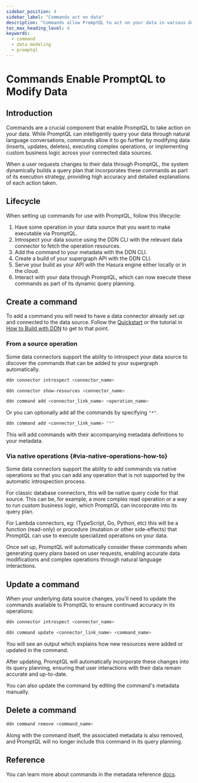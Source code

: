 ```yaml
---
sidebar_position: 4
sidebar_label: "Commands act on data"
description: "Commands allow PromptQL to act on your data in various data sources."
toc_max_heading_level: 4
keywords:
  - command
  - data modeling
  - promptql
---
```




# Commands Enable PromptQL to Modify Data

## Introduction

Commands are a crucial component that enable PromptQL to take action on your data. While PromptQL can intelligently
query your data through natural language conversations, commands allow it to go further by modifying data (inserts,
updates, deletes), executing complex operations, or implementing custom business logic across your connected data
sources.

When a user requests changes to their data through PromptQL, the system dynamically builds a query plan that
incorporates these commands as part of its execution strategy, providing high accuracy and detailed explanations of each
action taken.

## Lifecycle

When setting up commands for use with PromptQL, follow this lifecycle:

1. Have some operation in your data source that you want to make executable via PromptQL.
2. Introspect your data source using the DDN CLI with the relevant data connector to fetch the operation resources.
3. Add the command to your metadata with the DDN CLI.
4. Create a build of your supergraph API with the DDN CLI.
5. Serve your build as your API with the Hasura engine either locally or in the cloud.
6. Interact with your data through PromptQL, which can now execute these commands as part of its dynamic query planning.

<Thumbnail src="/img/data-modeling/ddn-cli-process.png" alt="Data modeling lifecycle" />

## Create a command

To add a command you will need to have a data connector already set up and connected to the data source. Follow the
[Quickstart](/quickstart.mdx) or the tutorial in [How to Build with DDN](/how-to-build-with-promptql/overview.mdx) to
get to that point.

### From a source operation

Some data connectors support the ability to introspect your data source to discover the commands that can be added to
your supergraph automatically.

```bash title="Introspect your data source:"
ddn connector introspect <connector_name>
```

```bash title="Show the resources discovered from your data source:"
ddn connector show-resources <connector_name>
```

```bash title="Add the command from the discovered resources to your metadata:"
ddn command add <connector_link_name> <operation_name>
```

Or you can optionally add all the commands by specifying `"*"`.

```bash title="Add all commands from your data source:"
ddn command add <connector_link_name> "*"
```

This will add commands with their accompanying metadata definitions to your metadata.

### Via native operations {#via-native-operations-how-to}

Some data connectors support the ability to add commands via native operations so that you can add any operation that is
not supported by the automatic introspection process.

For classic database connectors, this will be native query code for that source. This can be, for example, a more
complex read operation or a way to run custom business logic, which PromptQL can incorporate into its query plan.

For Lambda connectors, eg: (TypeScript, Go, Python, etc) this will be a function (read-only) or procedure (mutation or
other side-effects) that PromptQL can use to execute specialized operations on your data.

<Tabs groupId="source-preference" className="api-tabs">
  <TabItem value="PostgreSQL" label="PostgreSQL">
    <CommandCreatePostgreSQLNativeOperationHowTo />
  </TabItem>
  <TabItem value="MongoDB" label="MongoDB">
    <CommandCreateMongoDBNativeOperationHowTo />
  </TabItem>
  <TabItem value="ClickHouse" label="ClickHouse">
    <CommandCreateClickHouseNativeOperationHowTo />
  </TabItem>
  <TabItem value="TypeScript" label="Node.js TypeScript">
    <CommandCreateLambdaTypescriptNativeOperationHowTo />
  </TabItem>
  <TabItem value="Python" label="Python">
    <CommandCreateLambdaPythonNativeOperationHowTo />
  </TabItem>
  <TabItem value="Go" label="Go">
    <CommandCreateLambdaGoNativeOperationHowTo />
  </TabItem>
</Tabs>

Once set up, PromptQL will automatically consider these commands when generating query plans based on user requests,
enabling accurate data modifications and complex operations through natural language interactions.

## Update a command

When your underlying data source changes, you'll need to update the commands available to PromptQL to ensure continued
accuracy in its operations:

```bash title="Introspect your data source:"
ddn connector introspect <connector_name>
```

```bash title="Then, update your existing command:"
ddn command update <connector_link_name> <command_name>
```

You will see an output which explains how new resources were added or updated in the command.

After updating, PromptQL will automatically incorporate these changes into its query planning, ensuring that user
interactions with their data remain accurate and up-to-date.

You can also update the command by editing the command's metadata manually.

## Delete a command

```bash title="If you no longer need a command, you can delete it:"
ddn command remove <command_name>
```

Along with the command itself, the associated metadata is also removed, and PromptQL will no longer include this command
in its query planning.

## Reference

You can learn more about commands in the metadata reference [docs](/reference/metadata-reference/commands.mdx).
